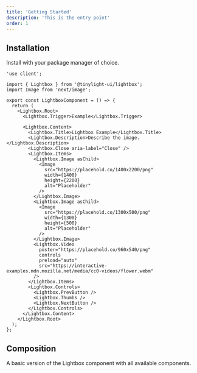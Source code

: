 ```yaml
---
title: 'Getting Started'
description: 'This is the entry point'
order: 1
---
```


## Installation

Install with your package manager of choice.

```tsx
'use client';

import { Lightbox } from '@tinylight-ui/lightbox';
import Image from 'next/image';

export const LightboxComponent = () => {
  return (
    <Lightbox.Root>
      <Lightbox.Trigger>Example</Lightbox.Trigger>

      <Lightbox.Content>
        <Lightbox.Title>Lightbox Example</Lightbox.Title>
        <Lightbox.Description>Describe the image.</Lightbox.Description>
        <Lightbox.Close aria-label="Close" />
        <Lightbox.Items>
          <Lightbox.Image asChild>
            <Image
              src="https://placehold.co/1400x2200/png"
              width={1400}
              height={2200}
              alt="Placeholder"
            />
          </Lightbox.Image>
          <Lightbox.Image asChild>
            <Image
              src="https://placehold.co/1300x500/png"
              width={1300}
              height={500}
              alt="Placeholder"
            />
          </Lightbox.Image>
          <Lightbox.Video
            poster="https://placehold.co/960x540/png"
            controls
            preload="auto"
            src="https://interactive-examples.mdn.mozilla.net/media/cc0-videos/flower.webm"
          />
        </Lightbox.Items>
        <Lightbox.Controls>
          <Lightbox.PrevButton />
          <Lightbox.Thumbs />
          <Lightbox.NextButton />
        </Lightbox.Controls>
      </Lightbox.Content>
    </Lightbox.Root>
  );
};
```

<CodeBlock
  title="LightboxComponent.tsx"
  lang="tsx"
  filePath="src/components/docs/examples/basic.tsx"
/>

## Composition

A basic version of the Lightbox component with all available components.
